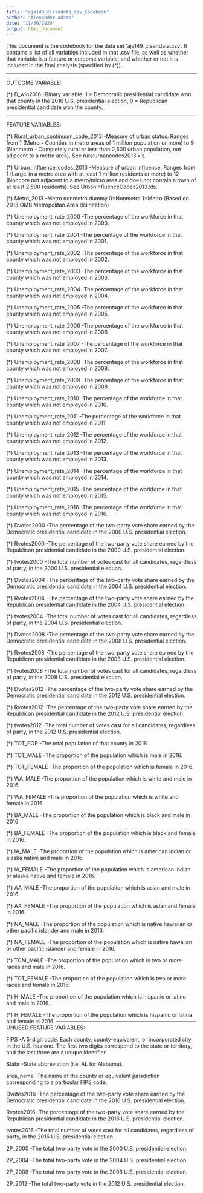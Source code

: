 ```yaml
---
title: "aja149_cleandata_csv_Codebook"
author: "Alexander Adams"
date: "11/30/2020"
output: html_document
---
```


This document is the codebook for the data set 'aja149_cleandata.csv'. It contains a list of all variables included in that .csv file, as well as whether that variable is a feature or outcome variable, and whether or not it is included in the final analysis (specified by (*)).

--------------------------------------------------------------------------------

OUTCOME VARIABLE:

(*) D_win2016
-Binary variable. 1 = Democratic presidential candidate won that county in the 2016 U.S. presidential election, 0 = Republican presidential candidate won the county.

--------------------------------------------------------------------------------

FEATURE VARIABLES:

(*) Rural_urban_continuum_code_2013
-Measure of urban status. Ranges from 1 (Metro - Counties in metro areas of 1 million population or more) to 9 (Nonmetro - Completely rural or less than 2,500 urban population, not adjacent to a metro area). See ruralurbancodes2013.xls.

(*) Urban_influence_codes_2013
-Measure of urban influence. Ranges from 1 (Large-in a metro area with at least 1 million residents or more) to 12 (Noncore not adjacent to a metro/micro area and does not contain a town of at least 2,500 residents). See UrbanInfluenceCodes2013.xls.

(*) Metro_2013
-Metro nonmetro dummy 0=Nonmetro 1=Metro (Based on 2013 OMB Metropolitan Area delineation)

(*) Unemployment_rate_2000
-The percentage of the workforce in that county which was not employed in 2000.

(*) Unemployment_rate_2001
-The percentage of the workforce in that county which was not employed in 2001.

(*) Unemployment_rate_2002
-The percentage of the workforce in that county which was not employed in 2002.

(*) Unemployment_rate_2003
-The percentage of the workforce in that county which was not employed in 2003.

(*) Unemployment_rate_2004
-The percentage of the workforce in that county which was not employed in 2004.

(*) Unemployment_rate_2005
-The percentage of the workforce in that county which was not employed in 2005.

(*) Unemployment_rate_2006
-The percentage of the workforce in that county which was not employed in 2006.

(*) Unemployment_rate_2007
-The percentage of the workforce in that county which was not employed in 2007.

(*) Unemployment_rate_2008
-The percentage of the workforce in that county which was not employed in 2008.

(*) Unemployment_rate_2009
-The percentage of the workforce in that county which was not employed in 2009.

(*) Unemployment_rate_2010
-The percentage of the workforce in that county which was not employed in 2010.

(*) Unemployment_rate_2011
-The percentage of the workforce in that county which was not employed in 2011.

(*) Unemployment_rate_2012
-The percentage of the workforce in that county which was not employed in 2012.

(*) Unemployment_rate_2013
-The percentage of the workforce in that county which was not employed in 2013.

(*) Unemployment_rate_2014
-The percentage of the workforce in that county which was not employed in 2014.

(*) Unemployment_rate_2015
-The percentage of the workforce in that county which was not employed in 2015.

(*) Unemployment_rate_2016
-The percentage of the workforce in that county which was not employed in 2016.

(*) Dvotes2000
-The percentage of the two-party vote share earned by the Democratic presidential candidate in the 2000 U.S. presidential election.

(*) Rvotes2000
-The percentage of the two-party vote share earned by the Republican presidential candidate in the 2000 U.S. presidential election.

(*) tvotes2000
-The total number of votes cast for all candidates, regardless of party, in the 2000 U.S. presidential election.

(*) Dvotes2004
-The percentage of the two-party vote share earned by the Democratic presidential candidate in the 2004 U.S. presidential election.

(*) Rvotes2004
-The percentage of the two-party vote share earned by the Republican presidential candidate in the 2004 U.S. presidential election.

(*) tvotes2004
-The total number of votes cast for all candidates, regardless of party, in the 2004 U.S. presidential election.

(*) Dvotes2008
-The percentage of the two-party vote share earned by the Democratic presidential candidate in the 2008 U.S. presidential election.

(*) Rvotes2008
-The percentage of the two-party vote share earned by the Republican presidential candidate in the 2008 U.S. presidential election.

(*) tvotes2008
-The total number of votes cast for all candidates, regardless of party, in the 2008 U.S. presidential election.

(*) Dvotes2012
-The percentage of the two-party vote share earned by the Democratic presidential candidate in the 2012 U.S. presidential election.

(*) Rvotes2012
-The percentage of the two-party vote share earned by the Republican presidential candidate in the 2012 U.S. presidential election.

(*) tvotes2012
-The total number of votes cast for all candidates, regardless of party, in the 2012 U.S. presidential election.

(*) TOT_POP
-The total population of that county in 2016.

(*) TOT_MALE
-The proportion of the population which is male in 2016.

(*) TOT_FEMALE
-The proportion of the population which is female in 2016.

(*) WA_MALE
-The proportion of the population which is white and male in 2016.

(*) WA_FEMALE
-The proportion of the population which is white and female in 2016.

(*) BA_MALE
-The proportion of the population which is black and male in 2016.

(*) BA_FEMALE
-The proportion of the population which is black and female in 2016.

(*) IA_MALE
-The proportion of the population which is american indian or alaska native and male in 2016.

(*) IA_FEMALE
-The proportion of the population which is american indian or alaska native and female in 2016.

(*) AA_MALE
-The proportion of the population which is asian and male in 2016.

(*) AA_FEMALE
-The proportion of the population which is asian and female in 2016.

(*) NA_MALE
-The proportion of the population which is native hawaiian or other pacific islander and male in 2016.

(*) NA_FEMALE
-The proportion of the population which is native hawaiian or other pacific islander and female in 2016.

(*) TOM_MALE
-The proportion of the population which is two or more races and male in 2016.

(*) TOT_FEMALE
-The proportion of the population which is two or more races and female in 2016.

(*) H_MALE
-The proportion of the population which is hispanic or latino and male in 2016.

(*) H_FEMALE
-The proportion of the population which is hispanic or latina and female in 2016.
--------------------------------------------------------------------------------
UNUSED FEATURE VARIABLES:

FIPS
-A 5-digit code. Each county, county-equivalent, or incorporated city in the U.S. has one. The first two digits correspond to the state or territory, and the last three are a unique identifier. 

Stabr
-State abbreviation (i.e. AL for Alabama).

area_name
-The name of the county or equivalent jurisdiction corresponding to a particular FIPS code.

Dvotes2016
-The percentage of the two-party vote share earned by the Democratic presidential candidate in the 2016 U.S. presidential election.

Rvotes2016
-The percentage of the two-party vote share earned by the Republican presidential candidate in the 2016 U.S. presidential election.

tvotes2016
-The total number of votes cast for all candidates, regardless of party, in the 2016 U.S. presidential election.

2P_2000
-The total two-party vote in the 2000 U.S. presidential election.

2P_2004
-The total two-party vote in the 2004 U.S. presidential election.

2P_2008
-The total two-party vote in the 2008 U.S. presidential election.

2P_2012
-The total two-party vote in the 2012 U.S. presidential election.